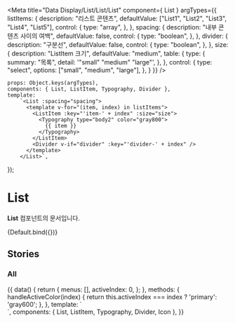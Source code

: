 
<Meta
    title="Data Display/List/List/List"
    component={ List }
    argTypes={{
        listItems: {
            description: "리스트 콘텐츠",
            defaultValue: ["List1", "List2", "List3", "List4", "List5"],
            control: {
                type: "array",
            },
        },
        spacing: {
            description: "내부 콘텐츠 사이의 여백",
            defaultValue: false,
            control: {
                type: "boolean",
            },
        },
        divider: {
            description: "구분선",
            defaultValue: false,
            control: {
                type: "boolean",
            },
        },
        size: {
            description: "ListItem 크기",
            defaultValue: "medium",
            table: {
                type: {
                    summary: "목록",
                    detail: '"small" "medium" "large"',
                },
            },
            control: {
                type: "select",
                options: ["small", "medium", "large"],
            },
        }
    }}
/>

    props: Object.keys(argTypes),
    components: { List, ListItem, Typography, Divider },
    template:
        `<List :spacing="spacing">
          <template v-for="(item, index) in listItems">
            <ListItem :key="'item-' + index" :size="size">
              <Typography type="body2" color="gray800">
                {{ item }}
              </Typography>
            </ListItem>
            <Divider v-if="divider" :key="'divider-' + index" />
          </template>
        </List>`,
});

# List

**List** 컴포넌트의 문서입니다.

<Story name="Default" height="100px">
    {Default.bind({})}
</Story>

<ArgsTable story="Default" />

## Stories
### All
<Canvas>
    <Story name="All" height="100px">
        {{
            data() {
                return {
                    menus: [],
                    activeIndex: 0,
                };
            },
            methods: {
                handleActiveColor(index) {
                    return this.activeIndex === index ? 'primary': 'gray600';
                },
            },
            template: `
                <div>
                    <List>
                        <template v-for="(item, index) in menus">
                            <ListItem :key="'item-'+index" @click="activeIndex = index">
                                <Icon :name="item.icon" :color="handleActiveColor(index)" style="margin-right: 4px" />
                                <Typography type="body2" :color="handleActiveColor(index)">
                                    {{ item.name }}
                                </Typography>
                            </ListItem>
                            <Divider :key="'divider-' + index" />
                        </template>
                    </List>
                </div>
        `,
            components: { List, ListItem, Typography, Divider, Icon },
        }}
    </Story>
</Canvas>

